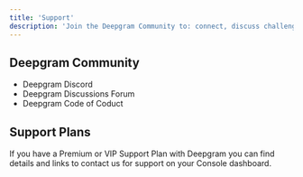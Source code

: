```yaml
---
title: 'Support'
description: 'Join the Deepgram Community to: connect, discuss challenges, and learn about using Deepgram'
---
```


## Deepgram Community
* Deepgram Discord
* Deepgram Discussions Forum
* Deepgram Code of Coduct

## Support Plans
If you have a Premium or VIP Support Plan with Deepgram you can find details and links to contact us for support on your Console dashboard.